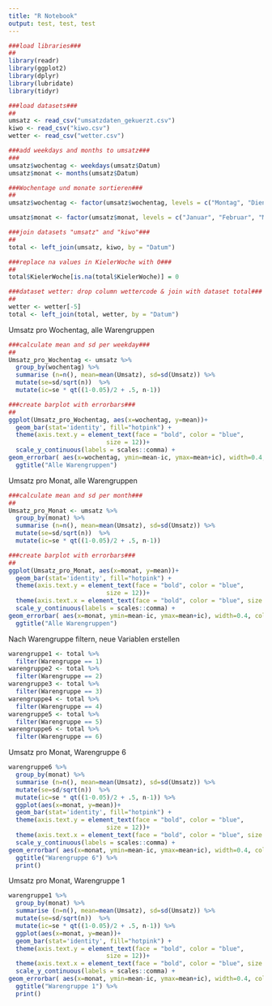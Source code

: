 ```yaml
---
title: "R Notebook"
output: test, test, test
---
```



```r
###load libraries###
##
library(readr)
library(ggplot2)
library(dplyr)
library(lubridate)
library(tidyr)

###load datasets###
##
umsatz <- read_csv("umsatzdaten_gekuerzt.csv")
kiwo <- read_csv("kiwo.csv") 
wetter <- read_csv("wetter.csv")

###add weekdays and months to umsatz###
###
umsatz$wochentag <- weekdays(umsatz$Datum)
umsatz$monat <- months(umsatz$Datum)

###Wochentage und monate sortieren###
##
umsatz$wochentag <- factor(umsatz$wochentag, levels = c("Montag", "Dienstag", "Mittwoch", "Donnerstag", "Freitag", "Samstag", "Sonntag"))

umsatz$monat <- factor(umsatz$monat, levels = c("Januar", "Februar", "März", "April", "Mai", "Juni", "Juli", "August", "September", "Oktober", "November", "Dezember"))

###join datasets "umsatz" and "kiwo"###
##
total <- left_join(umsatz, kiwo, by = "Datum")

###replace na values in KielerWoche with 0###
##
total$KielerWoche[is.na(total$KielerWoche)] = 0

###dataset wetter: drop column wettercode & join with dataset total###
##
wetter <- wetter[-5]
total <- left_join(total, wetter, by = "Datum")
```


Umsatz pro Wochentag, alle Warengruppen
```r
###calculate mean and sd per weekday###
##
Umsatz_pro_Wochentag <- umsatz %>%
  group_by(wochentag) %>%
  summarise (n=n(), mean=mean(Umsatz), sd=sd(Umsatz)) %>%
  mutate(se=sd/sqrt(n))  %>%
  mutate(ic=se * qt((1-0.05)/2 + .5, n-1))

###create barplot with errorbars###
##
ggplot(Umsatz_pro_Wochentag, aes(x=wochentag, y=mean))+
  geom_bar(stat='identity', fill="hotpink") +
  theme(axis.text.y = element_text(face = "bold", color = "blue", 
                           size = 12))+
  scale_y_continuous(labels = scales::comma) +
geom_errorbar( aes(x=wochentag, ymin=mean-ic, ymax=mean+ic), width=0.4, colour="blue", alpha=0.9, size=1.5) +
  ggtitle("Alle Warengruppen")
```

Umsatz pro Monat, alle Warengruppen
```r
###calculate mean and sd per month###
##
Umsatz_pro_Monat <- umsatz %>%
  group_by(monat) %>%
  summarise (n=n(), mean=mean(Umsatz), sd=sd(Umsatz)) %>%
  mutate(se=sd/sqrt(n))  %>%
  mutate(ic=se * qt((1-0.05)/2 + .5, n-1))

###create barplot with errorbars###
##
ggplot(Umsatz_pro_Monat, aes(x=monat, y=mean))+
  geom_bar(stat='identity', fill="hotpink") +
  theme(axis.text.y = element_text(face = "bold", color = "blue", 
                           size = 12))+
  theme(axis.text.x = element_text(face = "bold", color = "blue", size = 6)) + 
  scale_y_continuous(labels = scales::comma) +
geom_errorbar( aes(x=monat, ymin=mean-ic, ymax=mean+ic), width=0.4, colour="blue", alpha=0.9, size=1.5) +
  ggtitle("Alle Warengruppen")
```

Nach Warengruppe filtern, neue Variablen erstellen
```r
warengruppe1 <- total %>%
  filter(Warengruppe == 1)
warengruppe2 <- total %>%
  filter(Warengruppe == 2)
warengruppe3 <- total %>%
  filter(Warengruppe == 3)
warengruppe4 <- total %>%
  filter(Warengruppe == 4)
warengruppe5 <- total %>%
  filter(Warengruppe == 5)
warengruppe6 <- total %>%
  filter(Warengruppe == 6)
```


Umsatz pro Monat, Warengruppe 6
```r
warengruppe6 %>% 
  group_by(monat) %>%
  summarise (n=n(), mean=mean(Umsatz), sd=sd(Umsatz)) %>%
  mutate(se=sd/sqrt(n))  %>%
  mutate(ic=se * qt((1-0.05)/2 + .5, n-1)) %>%
  ggplot(aes(x=monat, y=mean))+
  geom_bar(stat='identity', fill="hotpink") +
  theme(axis.text.y = element_text(face = "bold", color = "blue", 
                           size = 12))+
  theme(axis.text.x = element_text(face = "bold", color = "blue", size = 6)) + 
  scale_y_continuous(labels = scales::comma) +
geom_errorbar( aes(x=monat, ymin=mean-ic, ymax=mean+ic), width=0.4, colour="blue", alpha=0.9, size=1.5) +
  ggtitle("Warengruppe 6") %>%
  print()
```

Umsatz pro Monat, Warengruppe 1
```r
warengruppe1 %>% 
  group_by(monat) %>%
  summarise (n=n(), mean=mean(Umsatz), sd=sd(Umsatz)) %>%
  mutate(se=sd/sqrt(n))  %>%
  mutate(ic=se * qt((1-0.05)/2 + .5, n-1)) %>%
  ggplot(aes(x=monat, y=mean))+
  geom_bar(stat='identity', fill="hotpink") +
  theme(axis.text.y = element_text(face = "bold", color = "blue", 
                           size = 12))+
  theme(axis.text.x = element_text(face = "bold", color = "blue", size = 6)) + 
  scale_y_continuous(labels = scales::comma) +
geom_errorbar( aes(x=monat, ymin=mean-ic, ymax=mean+ic), width=0.4, colour="blue", alpha=0.9, size=1.5) +
  ggtitle("Warengruppe 1") %>%
  print()
```

